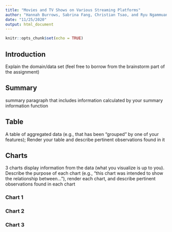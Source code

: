 ```yaml
---
title: "Movies and TV Shows on Various Streaming Platforms"
author: "Hannah Burrows, Sabrina Fang, Christian Tsao, and Ryu Ngammuang"
date: "11/25/2020"
output: html_document
---
```


```r
knitr::opts_chunk$set(echo = TRUE)
```

## Introduction
Explain the domain/data set (feel free to borrow from the brainstorm part of the
assignment)


## Summary
summary paragraph that includes information calculated by your summary
information function


## Table
A table of  aggregated data (e.g., that has been "grouped" by one of your
features); Render your table and describe pertinent observations found in it


## Charts
3 charts display information from the data (what you visualize is up to you).
Describe the purpose of each chart (e.g., "this chart was intended to show the 
relationship between..."), render each chart, and describe pertinent 
observations found in each chart

### Chart 1


### Chart 2


### Chart 3
